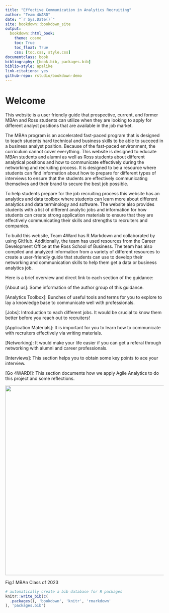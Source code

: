 ```yaml
--- 
title: "Effective Communication in Analytics Recruiting"
author: "Team 4WARD"
date: "`r Sys.Date()`"
site: bookdown::bookdown_site
output:
  bookdown::html_book:
    theme: cosmo
    toc: True
    toc_float: True
    css: [toc.css, style.css]
documentclass: book
bibliography: [book.bib, packages.bib]
biblio-style: apalike
link-citations: yes
github-repo: rstudio/bookdown-demo
---
```


# Welcome
This website is a user friendly guide that prospective, current, and former MBAn and Ross students can utilize when they are looking to apply for different analyst positions that are available in the job market. 

The MBAn program is an accelerated fast-paced program that is designed to teach students hard technical and business skills to be able to succeed in a business analyst position. Because of the fast-paced environment, the curriculum cannot cover everything. This website is designed to educate MBAn students and alumni as well as Ross students about different analytical positions and how to communicate effectively during the networking and recruiting process. It is designed to be a resource where students can find information about how to prepare for different types of interviews to ensure that the students are effectively communicating themselves and their brand to secure the best job possible. 

To help students prepare for the  job recruiting process this website has an analytics and data toolbox where students can learn more about different analytics and data terminology and software. The website also provides students with a list of different analytic jobs and information for how students can create strong application materials to ensure that they are effectively communicating their skills and strengths to recruiters and companies. 

To build this website, Team 4Ward has R.Markdown and collaborated by using  GitHub.  Additionally, the team has used resources from the Career Development Office at the Ross School of Business. The team has also compiled and analyzed information from a variety of different resources to create a user-friendly guide that students can use to develop their networking and communication skills to help them get a data or business analytics job. 

Here is a brief overview and direct link to each section of the guidance:

[About us]\: Some information of the author group of this guidance.

[Analytics Toolbox]\: Bunches of useful tools and terms for you to explore to lay a knowledge base to communicate well with professionals.

[Jobs]\: Introduction to each different jobs. It would be crucial to know them better before you reach out to recruiters!

[Application Materials]\: It is important for you to learn how to communicate with recruiters effectively via writing materials.

[Networking]\: It would make your life easier if you can get a referal through networking with alumni and career professionals.

[Interviews]\: This section helps you to obtain some key points to ace your interview.

[Go 4WARD!]\: This section documents how we apply Agile Analytics to do this project and some reflections.


<div align= "center"><img src="MBAn.jpg" width="800" height="600" />

Fig.1 MBAn Class of 2023
</div>

```r
# automatically create a bib database for R packages
knitr::write_bib(c(
  .packages(), 'bookdown', 'knitr', 'rmarkdown'
), 'packages.bib')
```
